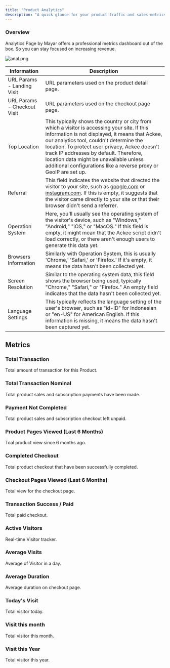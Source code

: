 ```yaml
---
title: "Product Analytics"
description: "A quick glance for your product traffic and sales metrics"
---
```


### Overview

Analytics Page by Mayar offers a professional metrics dashboard out of the box. So you can stay focused on increasing revenue.

![anal.png](/images/anal.png)

| **Information**             | **Description**                                                                                                                                                                                                                                                                                                                                                                                      |
| --------------------------- | ---------------------------------------------------------------------------------------------------------------------------------------------------------------------------------------------------------------------------------------------------------------------------------------------------------------------------------------------------------------------------------------------------- |
| URL Params - Landing Visit  | URL parameters used on the product detail page.                                                                                                                                                                                                                                                                                                                                                      |
| URL Params - Checkout Visit | URL parameters used on the checkout page page.                                                                                                                                                                                                                                                                                                                                                       |
| Top Location                | This typically shows the country or city from which a visitor is accessing your site. If this information is not displayed, it means that Ackee, our analytics tool, couldn't determine the location. To protect user privacy, Ackee doesn't track IP addresses by default. Therefore, location data might be unavailable unless additional configurations like a reverse proxy or GeoIP are set up. |
| Referral                    | This field indicates the website that directed the visitor to your site, such as [google.com](http://google.com) or [instagram.com](http://instagram.com). If this is empty, it suggests that the visitor came directly to your site or that their browser didn't send a referrer.                                                                                                                   |
| Operation System            | Here, you'll usually see the operating system of the visitor's device, such as "Windows," "Android," "iOS," or "MacOS." If this field is empty, it might mean that the Ackee script didn't load correctly, or there aren't enough users to generate this data yet.                                                                                                                                   |
| Browsers Information        | Similarly with Operation System, this is usually 'Chrome,' 'Safari,' or 'Firefox.' If it's empty, it means the data hasn't been collected yet.                                                                                                                                                                                                                                                       |
| Screen Resolution           | Similar to the operating system data, this field shows the browser being used, typically "Chrome," "Safari," or "Firefox." An empty field indicates that the data hasn't been collected yet.                                                                                                                                                                                                         |
| Language Settings           | This typically reflects the language setting of the user's browser, such as "id-ID" for Indonesian or "en-US" for American English. If this information is missing, it means the data hasn't been captured yet.                                                                                                                                                                                      |

## **Metrics**

### Total Transaction

Total amount of transaction for this Product.

### Total Transaction Nominal

Total product sales and subscription payments have been made.

### Payment Not Completed

Total product sales and subscription checkout left unpaid.

### Product Pages Viewed (Last 6 Months)

Toal product view since 6 months ago.

### Completed Checkout

Total product checkout that have been successfully completed.

### Checkout Pages Viewed (Last 6 Months)

Total view for the checkout page.

### Transaction Success / Paid

Total paid checkout.

### Active Visitors

Real-time Visitor tracker.

### Average Visits

Average of Visitor in a day.

### Average Duration

Average duration on checkout page.

### Today's Visit

Total visitor today.

### Visit this month

Total visitor this month.

### Visit this Year

Total visitor this year.